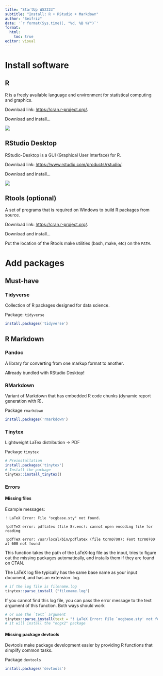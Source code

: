 ```yaml
---
title: "StartUp WS2223"
subtitle: "Install: R + RStudio + Markdown"
author: "Seifriz"
date: '`r format(Sys.time(), "%d. %B %Y")`'
format:
  html: 
    toc: true
editor: visual
---
```


# Install software

## R

R is a freely available language and environment for statistical computing and graphics.

Download link: <https://cran.r-project.org/>.

Download and install...

![](Material/R%20Cran%20Homepage3.png)

## RStudio Desktop

RStudio-Desktop is a GUI (Graphical User Interface) for R.

Download link: <https://www.rstudio.com/products/rstudio/>.

Download and install...

![](Material/RStudio%20Homepage.png)

## Rtools (optional)

A set of programs that is required on Windows to build R packages from source.

Download link: <https://cran.r-project.org/>.

Download and install...

Put the location of the Rtools make utilities (bash, make, etc) on the `PATH`.

# Add packages

## Must-have

### Tidyverse

Collection of R packages designed for data science.

Package: `tidyverse`

```r
install.packages('tidyverse')
```

## R Markdown

### Pandoc

A library for converting from one markup format to another.

Allready bundled with RStudio Desktop!

### RMarkdown

Variant of Markdown that has embedded R code chunks (dynamic report generation with R).

Package `rmarkdown`

```r
install.packages('rmarkdown')
```

### Tinytex

Lightweight LaTex distribution -\> PDF

Package `tinytex`

```r
# Preinstallation
install.packages('tinytex')
# Install the package
tinytex::install_tinytex()
```

### Errors

#### Missing files

Example messages:

`! LaTeX Error: File "ocgbase.sty" not found.`

`!pdfTeX error: pdflatex (file 8r.enc): cannot open encoding file for reading`

`!pdfTeX error: /usr/local/bin/pdflatex (file tcrm0700): Font tcrm0700 at 600 not found`

This function takes the path of the LaTeX-log file as the input, tries to figure out the missing packages automatically, and installs them if they are found on CTAN.

The LaTeX log file typically has the same base name as your input document, and has an extension .log.

```r
# if the log file is filename.log
tinytex::parse_install ("filename.log")
```

If you cannot find this log file, you can pass the error message to the text argument of this function. Both ways should work

```r
# or use the `text` argument
tinytex::parse_install(text = "! LaTeX Error: File `ocgbase.sty' not found.")
# it will install the "ocgx2" package
```

#### Missing package devtools

Devtools make package development easier by providing R functions that simplify common tasks.

Package `devtools`

```r
install.packages('devtools')
```
